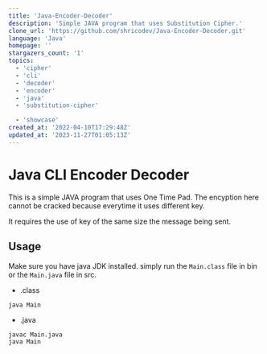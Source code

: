 ```yaml
---
title: 'Java-Encoder-Decoder'
description: 'Simple JAVA program that uses Substitution Cipher.'
clone_url: 'https://github.com/shricodev/Java-Encoder-Decoder.git'
language: 'Java'
homepage: ''
stargazers_count: '1'
topics:
  - 'cipher'
  - 'cli'
  - 'decoder'
  - 'encoder'
  - 'java'
  - 'substitution-cipher'

  - 'showcase'
created_at: '2022-04-10T17:29:48Z'
updated_at: '2023-11-27T01:05:13Z'
---
```


# Java CLI Encoder Decoder

This is a simple JAVA program that uses One Time Pad. The encyption here cannot
be cracked because everytime it uses different key.

It requires the use of key of the same size the message being sent.

## Usage

Make sure you have java JDK installed. simply run the `Main.class` file in bin
or the `Main.java` file in src.

- .class

```
java Main
```

- .java

```
javac Main.java
java Main
```
